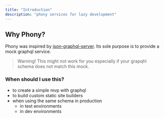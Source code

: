 ```yaml
---
title: "Introduction"
description: "phony services for lazy development"
---
```


## Why Phony?

Phony was inspired by [json-graphql-server](https://github.com/marmelab/json-graphql-server).
Its sole purpose is to provide a mock graphql service.

> Warning! This might not work for you especially if your grapqhl schema does not match
> this mock.

### When should I use this?

-   to create a simple mvp with graphql
-   to build custom static site builders
-   when using the same schema in production
    -   in test environments
    -   in dev environments
